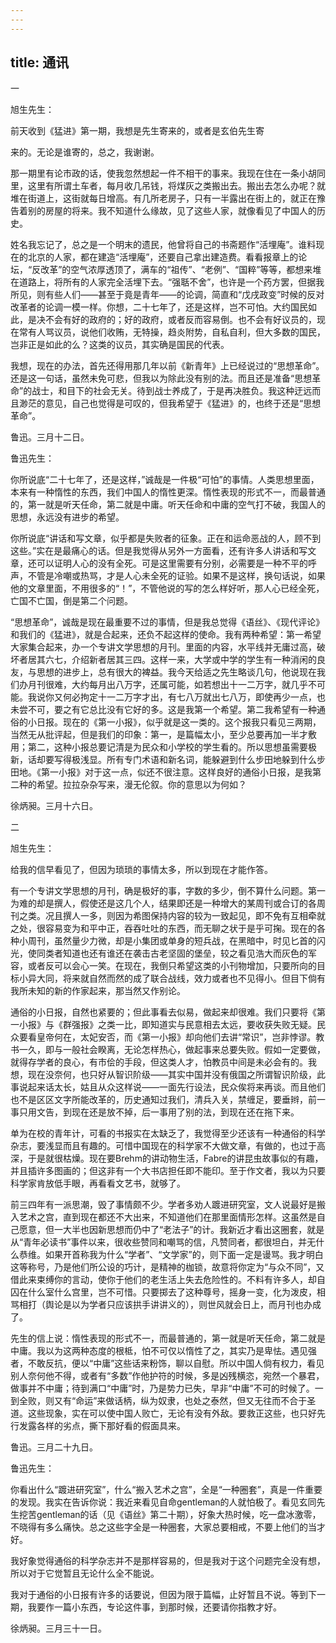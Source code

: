 ```yaml
---
---
---
```

title: 通讯
---



一

旭生先生：

前天收到《猛进》第一期，我想是先生寄来的，或者是玄伯先生寄

来的。无论是谁寄的，总之，我谢谢。

那一期里有论市政的话，使我忽然想起一件不相干的事来。我现在住在一条小胡同里，这里有所谓土车者，每月收几吊钱，将煤灰之类搬出去。搬出去怎么办呢？就堆在街道上，这街就每日增高。有几所老房子，只有一半露出在街上的，就正在豫告着别的房屋的将来。我不知道什么缘故，见了这些人家，就像看见了中国人的历史。

姓名我忘记了，总之是一个明末的遗民，他曾将自己的书斋题作“活埋庵”。谁料现在的北京的人家，都在建造“活埋庵”，还要自己拿出建造费。看看报章上的论坛，“反改革”的空气浓厚透顶了，满车的“祖传”、“老例”、“国粹”等等，都想来堆在道路上，将所有的人家完全活埋下去。“强聒不舍”，也许是一个药方罢，但据我所见，则有些人们——甚至于竟是青年——的论调，简直和“戊戌政变”时候的反对改革者的论调一模一样。你想，二十七年了，还是这样，岂不可怕。大约国民如此，是决不会有好的政府的；好的政府，或者反而容易倒。也不会有好议员的，现在常有人骂议员，说他们收贿，无特操，趋炎附势，自私自利，但大多数的国民，岂非正是如此的么？这类的议员，其实确是国民的代表。

我想，现在的办法，首先还得用那几年以前《新青年》上已经说过的“思想革命”。还是这一句话，虽然未免可悲，但我以为除此没有别的法。而且还是准备“思想革命”的战士，和目下的社会无关。待到战士养成了，于是再决胜负。我这种迂远而且渺茫的意见，自己也觉得是可叹的，但我希望于《猛进》的，也终于还是“思想革命”。

鲁迅。三月十二日。

鲁迅先生：

你所说底“二十七年了，还是这样，”诚哉是一件极“可怕”的事情。人类思想里面，本来有一种惰性的东西，我们中国人的惰性更深。惰性表现的形式不一，而最普通的，第一就是听天任命，第二就是中庸。听天任命和中庸的空气打不破，我国人的思想，永远没有进步的希望。

你所说底“讲话和写文章，似乎都是失败者的征象。正在和运命恶战的人，顾不到这些。”实在是最痛心的话。但是我觉得从另外一方面看，还有许多人讲话和写文章，还可以证明人心的没有全死。可是这里需要有分别，必需要是一种不平的呼声，不管是冷嘲或热骂，才是人心未全死的证验。如果不是这样，换句话说，如果他的文章里面，不用很多的“！”，不管他说的写的怎么样好听，那人心已经全死，亡国不亡国，倒是第二个问题。

“思想革命”，诚哉是现在最重要不过的事情，但是我总觉得《语丝》、《现代评论》和我们的《猛进》，就是合起来，还负不起这样的使命。我有两种希望：第一希望大家集合起来，办一个专讲文学思想的月刊。里面的内容，水平线并无庸过高，破坏者居其六七，介绍新者居其三四。这样一来，大学或中学的学生有一种消闲的良友，与思想的进步上，总有很大的裨益。我今天给适之先生略谈几句，他说现在我们办月刊很难，大约每月出八万字，还属可能，如若想出十一二万字，就几乎不可能。我说你又何必拘定十一二万字才出，有七八万就出七八万，即使再少一点，也未尝不可，要之有它总比没有它好的多。这是我第一个希望。第二我希望有一种通俗的小日报。现在的《第一小报》，似乎就是这一类的。这个报我只看见三两期，当然无从批评起，但是我们的印象：第一，是篇幅太小，至少总要再加一半才敷用；第二，这种小报总要记清是为民众和小学校的学生看的。所以思想虽需要极新，话却要写得极浅显。所有专门术语和新名词，能躲避到什么步田地躲到什么步田地。《第一小报》对于这一点，似还不很注意。这样良好的通俗小日报，是我第二种的希望。拉拉杂杂写来，漫无伦叙。你的意思以为何如？

徐炳昶。三月十六日。

二

旭生先生：

给我的信早看见了，但因为琐琐的事情太多，所以到现在才能作答。

有一个专讲文学思想的月刊，确是极好的事，字数的多少，倒不算什么问题。第一为难的却是撰人，假使还是这几个人，结果即还是一种增大的某周刊或合订的各周刊之类。况且撰人一多，则因为希图保持内容的较为一致起见，即不免有互相牵就之处，很容易变为和平中正，吞吞吐吐的东西，而无聊之状于是乎可掬。现在的各种小周刊，虽然量少力微，却是小集团或单身的短兵战，在黑暗中，时见匕首的闪光，使同类者知道也还有谁还在袭击古老坚固的堡垒，较之看见浩大而灰色的军容，或者反可以会心一笑。在现在，我倒只希望这类的小刊物增加，只要所向的目标小异大同，将来就自然而然的成了联合战线，效力或者也不见得小。但目下倘有我所未知的新的作家起来，那当然又作别论。

通俗的小日报，自然也紧要的；但此事看去似易，做起来却很难。我们只要将《第一小报》与《群强报》之类一比，即知道实与民意相去太远，要收获失败无疑。民众要看皇帝何在，太妃安否，而《第一小报》却向他们去讲“常识”，岂非悖谬。教书一久，即与一般社会睽离，无论怎样热心，做起事来总要失败。假如一定要做，就得存学者的良心，有市侩的手段，但这类人才，怕教员中间是未必会有的。我想，现在没奈何，也只好从智识阶级——其实中国并没有俄国之所谓智识阶级，此事说起来话太长，姑且从众这样说——一面先行设法，民众俟将来再谈。而且他们也不是区区文字所能改革的，历史通知过我们，清兵入关，禁缠足，要垂辫，前一事只用文告，到现在还是放不掉，后一事用了别的法，到现在还在拖下来。

单为在校的青年计，可看的书报实在太缺乏了，我觉得至少还该有一种通俗的科学杂志，要浅显而且有趣的。可惜中国现在的科学家不大做文章，有做的，也过于高深，于是就很枯燥。现在要Brehm的讲动物生活，Fabre的讲昆虫故事似的有趣，并且插许多图画的；但这非有一个大书店担任即不能印。至于作文者，我以为只要科学家肯放低手眼，再看看文艺书，就够了。

前三四年有一派思潮，毁了事情颇不少。学者多劝人踱进研究室，文人说最好是搬入艺术之宫，直到现在都还不大出来，不知道他们在那里面情形怎样。这虽然是自己愿意，但一大半也因新思想而仍中了“老法子”的计。我新近才看出这圈套，就是从“青年必读书”事件以来，很收些赞同和嘲骂的信，凡赞同者，都很坦白，并无什么恭维。如果开首称我为什么“学者”、“文学家”的，则下面一定是谩骂。我才明白这等称号，乃是他们所公设的巧计，是精神的枷锁，故意将你定为“与众不同”，又借此来束缚你的言动，使你于他们的老生活上失去危险性的。不料有许多人，却自囚在什么室什么宫里，岂不可惜。只要掷去了这种尊号，摇身一变，化为泼皮，相骂相打（舆论是以为学者只应该拱手讲讲义的），则世风就会日上，而月刊也办成了。

先生的信上说：惰性表现的形式不一，而最普通的，第一就是听天任命，第二就是中庸。我以为这两种态度的根柢，怕不可仅以惰性了之，其实乃是卑怯。遇见强者，不敢反抗，便以“中庸”这些话来粉饰，聊以自慰。所以中国人倘有权力，看见别人奈何他不得，或者有“多数”作他护符的时候，多是凶残横恣，宛然一个暴君，做事并不中庸；待到满口“中庸”时，乃是势力已失，早非“中庸”不可的时候了。一到全败，则又有“命运”来做话柄，纵为奴隶，也处之泰然，但又无往而不合于圣道。这些现象，实在可以使中国人败亡，无论有没有外敌。要救正这些，也只好先行发露各样的劣点，撕下那好看的假面具来。

鲁迅。三月二十九日。

鲁迅先生：

你看出什么“踱进研究室”，什么“搬入艺术之宫”，全是“一种圈套”，真是一件重要的发现。我实在告诉你说：我近来看见自命gentleman的人就怕极了。看见玄同先生挖苦gentleman的话（见《语丝》第二十期），好象大热时候，吃一盘冰激零，不晓得有多么痛快。总之这些字全是一种圈套，大家总要相戒，不要上他们的当才好。

我好象觉得通俗的科学杂志并不是那样容易的，但是我对于这个问题完全没有想，所以对于它觉暂且无论什么全不能说。

我对于通俗的小日报有许多的话要说，但因为限于篇幅，止好暂且不说。等到下一期，我要作一篇小东西，专论这件事，到那时候，还要请你指教才好。

徐炳昶。三月三十一日。